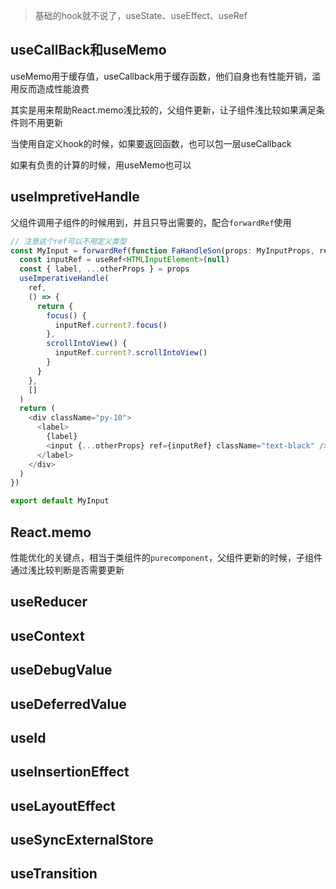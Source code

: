 > 基础的hook就不说了，useState、useEffect、useRef

## useCallBack和useMemo

useMemo用于缓存值，useCallback用于缓存函数，他们自身也有性能开销，滥用反而造成性能浪费



其实是用来帮助React.memo浅比较的，父组件更新，让子组件浅比较如果满足条件则不用更新



当使用自定义hook的时候，如果要返回函数，也可以包一层useCallback



如果有负责的计算的时候，用useMemo也可以

## useImpretiveHandle

父组件调用子组件的时候用到，并且只导出需要的，配合`forwardRef`使用

```js
// 注意这个ref可以不用定义类型
const MyInput = forwardRef(function FaHandleSon(props: MyInputProps, ref) {
  const inputRef = useRef<HTMLInputElement>(null)
  const { label, ...otherProps } = props
  useImperativeHandle(
    ref,
    () => {
      return {
        focus() {
          inputRef.current?.focus()
        },
        scrollIntoView() {
          inputRef.current?.scrollIntoView()
        }
      }
    },
    []
  )
  return (
    <div className="py-10">
      <label>
        {label}
        <input {...otherProps} ref={inputRef} className="text-black" />
      </label>
    </div>
  )
})

export default MyInput
```

## React.memo

性能优化的关键点，相当于类组件的`purecomponent`，父组件更新的时候，子组件通过浅比较判断是否需要更新

## useReducer

## useContext

## useDebugValue

## useDeferredValue

## useId

## useInsertionEffect

## useLayoutEffect

## useSyncExternalStore

## useTransition
